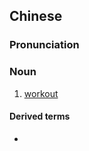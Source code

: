 ==Chinese==
{{zh-forms|type=21}}

===Pronunciation===
{{zh-pron
|m=jiànshēnfǎ
|cat=n
}}

===Noun===
{{zh-noun}}

# [[workout]] {{gloss|exercise to keep fit}}

====Derived terms====
* {{zh-l|有氧健身法}}
